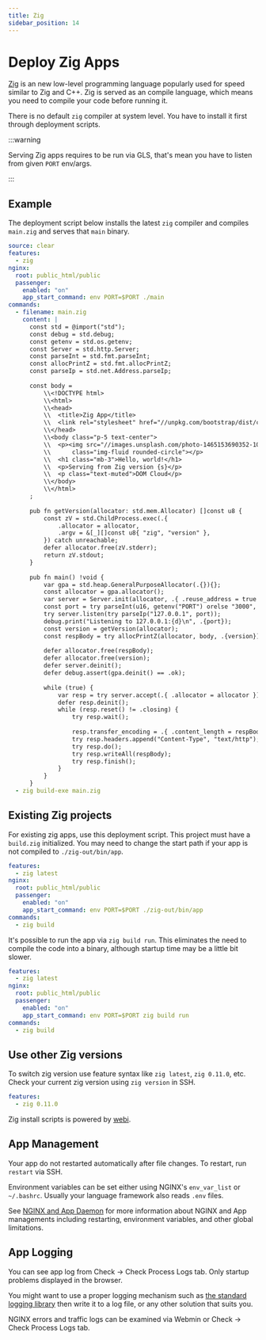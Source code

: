 ```yaml
---
title: Zig
sidebar_position: 14
---
```


# Deploy Zig Apps


[Zig](https://ziglang.org) is an new low-level programming language popularly used for speed similar to Zig and C++. Zig is served as an compile language, which means you need to compile your code before running it. 

There is no default `zig` compiler at system level. You have to install it first through deployment scripts.


:::warning

Serving Zig apps requires to be run via GLS, that's mean you have to listen from given `PORT` env/args.

:::

## Example

The deployment script below installs the latest `zig` compiler and compiles `main.zig` and serves that `main` binary. 


```yaml title="https://github.com/domcloud/recipes/blob/master/zig.yml"
source: clear
features:
  - zig
nginx:
  root: public_html/public
  passenger:
    enabled: "on"
    app_start_command: env PORT=$PORT ./main
commands:
  - filename: main.zig
    content: |
      const std = @import("std");
      const debug = std.debug;
      const getenv = std.os.getenv;
      const Server = std.http.Server;
      const parseInt = std.fmt.parseInt;
      const allocPrintZ = std.fmt.allocPrintZ;
      const parseIp = std.net.Address.parseIp;
  
      const body =
          \\<!DOCTYPE html>
          \\<html>
          \\<head>
          \\  <title>Zig App</title>
          \\  <link rel="stylesheet" href="//unpkg.com/bootstrap/dist/css/bootstrap.min.css">
          \\</head>
          \\<body class="p-5 text-center">
          \\  <p><img src="//images.unsplash.com/photo-1465153690352-10c1b29577f8?fit=crop&w=200&h=200" 
          \\      class="img-fluid rounded-circle"></p>
          \\  <h1 class="mb-3">Hello, world!</h1>
          \\  <p>Serving from Zig version {s}</p>
          \\  <p class="text-muted">DOM Cloud</p>
          \\</body>
          \\</html>
      ;
  
      pub fn getVersion(allocator: std.mem.Allocator) []const u8 {
          const zV = std.ChildProcess.exec(.{
              .allocator = allocator,
              .argv = &[_][]const u8{ "zig", "version" },
          }) catch unreachable;
          defer allocator.free(zV.stderr);
          return zV.stdout;
      }
  
      pub fn main() !void {
          var gpa = std.heap.GeneralPurposeAllocator(.{}){};
          const allocator = gpa.allocator();
          var server = Server.init(allocator, .{ .reuse_address = true });
          const port = try parseInt(u16, getenv("PORT") orelse "3000", 10);
          try server.listen(try parseIp("127.0.0.1", port));
          debug.print("Listening to 127.0.0.1:{d}\n", .{port});
          const version = getVersion(allocator);
          const respBody = try allocPrintZ(allocator, body, .{version});
  
          defer allocator.free(respBody);
          defer allocator.free(version);
          defer server.deinit();
          defer debug.assert(gpa.deinit() == .ok);
  
          while (true) {
              var resp = try server.accept(.{ .allocator = allocator });
              defer resp.deinit();
              while (resp.reset() != .closing) {
                  try resp.wait();
  
                  resp.transfer_encoding = .{ .content_length = respBody.len };
                  try resp.headers.append("Content-Type", "text/http");
                  try resp.do();
                  try resp.writeAll(respBody);
                  try resp.finish();
              }
          }
      }
  - zig build-exe main.zig 
```

## Existing Zig projects

For existing zig apps, use this deployment script. This project must have a `build.zig` initialized. You may need to change the start path if your app is not compiled to `./zig-out/bin/app`.

```yaml title="https://github.com/domcloud/recipes/blob/master/zig-binary.yml"
features:
  - zig latest
nginx:
  root: public_html/public
  passenger:
    enabled: "on"
    app_start_command: env PORT=$PORT ./zig-out/bin/app
commands:
  - zig build
```

It's possible to run the app via `zig build run`. This eliminates the need to compile the code into a binary, although startup time may be a little bit slower.

```yaml title="https://github.com/domcloud/recipes/blob/master/zig-gls.yml"
features:
  - zig latest
nginx:
  root: public_html/public
  passenger:
    enabled: "on"
    app_start_command: env PORT=$PORT zig build run
commands:
  - zig build
```

## Use other Zig versions

To switch zig version use feature syntax like `zig latest`, `zig 0.11.0`, etc. Check your current zig version using `zig version` in SSH.

```yaml
features:
  - zig 0.11.0
```

Zig install scripts is powered by [webi](https://webinstall.dev/zig/). 

## App Management

Your app do not restarted automatically after file changes. To restart, run `restart` via SSH.

Environment variables can be set either using NGINX's `env_var_list` or `~/.bashrc`. Usually your language framework also reads `.env` files.

See [NGINX and App Daemon](./nginx.mdx) for more information about NGINX and App managements including restarting, environment variables, and other global limitations.

## App Logging

You can see app log from Check -> Check Process Logs tab. Only startup problems displayed in the browser.

You might want to use a proper logging mechanism such as [the standard logging library](https://gist.github.com/leecannon/d6f5d7e5af5881c466161270347ce84d) then write it to a log file, or any other solution that suits you.

NGINX errors and traffic logs can be examined via Webmin or Check -> Check Process Logs tab.
